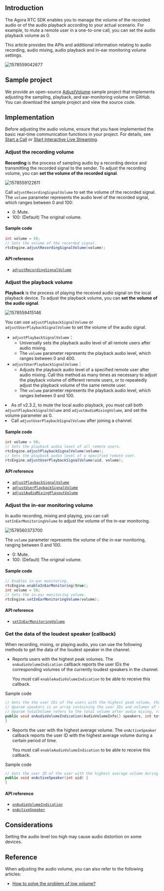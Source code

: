 <PlatformWrapper platform="android">

## Introduction

The Agora RTC SDK enables you to manage the volume of the recorded audio or of the audio playback according to your actual scenario. For example, to mute a remote user in a one-to-one call, you can set the audio playback volume as 0.

This article provides the APIs and additional information relating to audio recording, audio mixing, audio playback and in-ear monitoring volume settings.

![1578559042677](https://web-cdn.agora.io/docs-files/1578559042677)

## Sample project

We provide an open-source [AdjustVolume](https://github.com/AgoraIO/API-Examples/blob/master/Android/APIExample/app/src/main/java/io/agora/api/example/examples/advanced/AdjustVolume.java) sample project that implements adjusting the sampling, playback, and ear-monitoring volume on GitHub. You can download the sample project and view the source code.


## Implementation
Before adjusting the audio volume, ensure that you have implemented the basic real-time communication functions in your project. For details, see [Start a Call](start_call_android) or [Start Interactive Live Streaming](start_live_android).

### Adjust the recording volume

**Recording** is the process of sampling audio by a recording device and transmitting the recorded signal to the sender. To adjust the recording volume, you can **set the volume of the recorded signal**.

![1578559122611](https://web-cdn.agora.io/docs-files/1578559122611)

Call `adjustRecordingSignalVolume` to set the volume of the recorded signal.
The `volume` parameter represents the audio level of the recorded signal, which ranges between 0 and 100:
- 0: Mute.
- 100: (Default) The original volume.

#### Sample code

```java
int volume = 50;
// Sets the volume of the recorded signal.
rtcEngine.adjustRecordingSignalVolume(volume);
```

#### API reference

- [`adjustRecordingSignalVolume`](./API%20Reference/java/classio_1_1agora_1_1rtc_1_1_rtc_engine.html#af3747f72256eb683feadbca2b742bd05)

### Adjust the playback volume

**Playback** is the process of playing the received audio signal on the local playback device. To adjust the playback volume, you can **set the volume of the audio signal**.

![1578559415146](https://web-cdn.agora.io/docs-files/1578559415146)

You can use `adjustPlaybackSignalVolume` or `adjustUserPlaybackSignalVolume` to set the volume of the audio signal.
- `adjustPlaybackSignalVolume`：
  - Universally sets the playback audio level of all remote users after audio mixing.
  - The `volume` parameter represents the playback audio level, which ranges between 0 and 400. 
- `adjustUserPlaybackSignalVolume`：
  - Adjusts the playback audio level of a specified remote user after audio mixing. Call this method as many times as necessary to adjust the playback volume of different remote users, or to repeatedly adjust the playback volume of the same remote user.
  - The `volume` parameter represents the playback audio level, which ranges between 0 and 100. 

<div class="alert note"><li>As of v2.3.2, to mute the local audio playback, you must call both <code>adjustPlaybackSignalVolume</code> and <code>adjustAudioMixingVolume</code>, and set the volume parameter as 0.</li><li>Call <code>adjustUserPlaybackSignalVolume</code> after joining a channel.</li></div>

#### Sample code

```java
int volume = 50;
// Sets the playback audio level of all remote users.
rtcEngine.adjustPlaybackSignalVolume(volume);
// Sets the playback audio level of a specified remote user.
rtcEngine.adjustUserPlaybackSignalVolume(uid, volume);
```

#### API reference

- [`adjustPlaybackSignalVolume`](./API%20Reference/java/classio_1_1agora_1_1rtc_1_1_rtc_engine.html#af7d7f10fc96db2febb9c2590891d071b)
- [`adjustUserPlaybackSignalVolume`](./API%20Reference/java/classio_1_1agora_1_1rtc_1_1_rtc_engine.html#aac9c5135996428d9a238fe8e66858268)
- [`adjustAudioMixingPlayoutVolume`](./API%20Reference/java/classio_1_1agora_1_1rtc_1_1_rtc_engine.html#a0308c6bc82af433ae8340e0b3cd228c9)


### Adjust the in-ear monitoring volume

In audio recording, mixing and playing, you can call `setInEarMonitoringVolume` to adjust the volume of the in-ear monitoring.

![1578560373700](https://web-cdn.agora.io/docs-files/1578560373700)

The `volume` parameter represents the volume of the in-ear monitoring, ranging between 0 and 100.
- 0: Mute.
- 100: (Default) The original volume.

#### Sample code

```java
// Enables in-ear monitoring.
rtcEngine.enableInEarMonitoring(true);
int volume = 50;
// Sets the in-ear monitoring volume.
rtcEngine.setInEarMonitoringVolume(volume);
```

#### API reference

- [`setInEarMonitoringVolume`](./API%20Reference/java/classio_1_1agora_1_1rtc_1_1_rtc_engine.html#af71afdf140660b10c4fb0c40029c432d)

### Get the data of the loudest speaker (callback)

When recording, mixing, or playing audio, you can use the following methods to get the data of the loudest speaker in the channel.

- Reports users with the highest peak volumes. The `onAudioVolumeIndication` callback reports the user IDs the corresponding volumes of the currently loudest speakers in the channel.

	 <div class="alert note">You must call <code>enableAudioVolumeIndication</code> to be able to receive this callback.</div>

Sample code

```java
// Gets the the user IDs of the users with the highest peak volume, the corresponding volumes, as well as whether the local user is speaking.
// @param speakers is an array containing the user IDs and volumes of the local and the remote users. The volume parameter ranges between 0 and 255.
// @param totalVolume refers to the total volume after audio mixing, ranging between 0 and 255.
public void onAudioVolumeIndication(AudioVolumeInfo[] speakers, int totalVolume) {
}
```

- Reports the user with the highest average volume. The `onActiveSpeaker` callback reports the user ID with the highest average volume during a certain period of time.
	
	 <div class="alert note">You must call <code>enableAudioVolumeIndication</code> to be able to receive this callback.</div>
	 
Sample code

```java
// Gets the user ID of the user with the highest average volume during a certain period of time.
public void onActiveSpeaker(int uid) {
}
```

#### API reference
- [`onAudioVolumeIndication`](./API%20Reference/java/classio_1_1agora_1_1rtc_1_1_i_rtc_engine_event_handler.html#a4d37f2b4d569fa787bb8c0e3ae8cd424)
- [`onActiveSpeaker`](./API%20Reference/java/classio_1_1agora_1_1rtc_1_1_i_rtc_engine_event_handler.html#a895e965178d808f9d33b387ab3e50300)

## Considerations

Setting the audio level too high may cause audio distortion on some devices.

## Reference

When adjusting the audio volume, you can also refer to the following articles:

- [How to solve the problem of low volume?](https://docs.agora.io/en/faq/audio_low)

</PlatformWrapper>